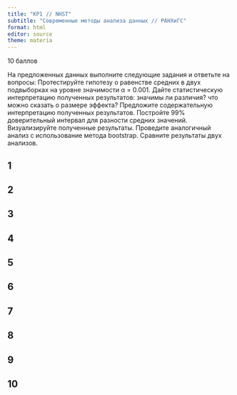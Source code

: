 ```yaml
---
title: "КР1 // NHST"
subtitle: "Современные методы анализа данных // РАНХиГС"
format: html
editor: source
theme: materia
---
```


10 баллов

На предложенных данных выполните следующие задания и ответьте на вопросы:
Протестируйте гипотезу о равенстве средних в двух подвыборках на уровне значимости α = 0.001. Дайте статистическую интерпретацию полученных результатов: значимы ли различия? что можно сказать о размере эффекта?
Предложите содержательную интерпретацию полученных результатов.
Постройте 99% доверительный интервал для разности средних значений. Визуализируйте полученные результаты.
Проведите аналогичный анализ с использование метода bootstrap. Сравните результаты двух анализов.


## 1

## 2

## 3

## 4

## 5

## 6

## 7

## 8

## 9

## 10
